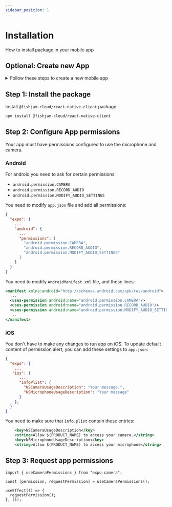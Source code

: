 ```yaml
---
sidebar_position: 1
---
```



# Installation

How to install package in your mobile app

## Optional: Create new App

<details>
  <summary>Follow these steps to create a new mobile app</summary>

If you don't have an existing project, you can create a new Expo app using a template

```bash
npx create-expo-app@latest my-video-app
```

As the next step, you have to generate native files with `expo prebuild` command:

```bash
npx expo prebuild
```

You can also follow more detailed [expo instructions](https://docs.expo.dev/get-started/introduction/).

</details>

## Step 1: Install the package

Install `@fishjam-cloud/react-native-client` package:

```bash npm2yarn
npm install @fishjam-cloud/react-native-client
```

## Step 2: Configure App permissions

Your app must have permissions configured to use the microphone and camera.

### Android

For android you need to ask for certain permissions:

- `android.permission.CAMERA`
- `android.permission.RECORD_AUDIO`
- `android.permission.MODIFY_AUDIO_SETTINGS`

<Tabs groupId="app-type">

  <TabItem value="expo" label="Expo">

You need to modify `app.json` file and add all permissions:

```json
{
  "expo": {
    ...
    "android": {
      ...
      "permissions": [
        "android.permission.CAMERA",
        "android.permission.RECORD_AUDIO",
        "android.permission.MODIFY_AUDIO_SETTINGS"
      ]
    }
  }
}
```

  </TabItem>
  <TabItem value="rn" label="Bare workflow">

You need to modify `AndroidManifest.xml` file, and these lines:

```xml
<manifest xmlns:android="http://schemas.android.com/apk/res/android">
  ...
  <uses-permission android:name="android.permission.CAMERA"/>
  <uses-permission android:name="android.permission.RECORD_AUDIO"/>
  <uses-permission android:name="android.permission.MODIFY_AUDIO_SETTING"/>
  ...
</manifest>
```

  </TabItem>
</Tabs>

### iOS

<Tabs groupId="app-type">

  <TabItem value="expo" label="Expo">

You don't have to make any changes to run app on iOS.
To update default content of permission alert, you can add these settings to `app.json`:

```json
{
  "expo": {
    ...
   "ios": {
      ...
      "infoPlist": {
        "NSCameraUsageDescription": "Your message.",
        "NSMicrophoneUsageDescription": "Your message"
      }
    },
  }
}
```

  </TabItem>
  <TabItem value="rn" label="Bare workflow">

You need to make sure that `info.plist` contain these entries:

```xml
    <key>NSCameraUsageDescription</key>
    <string>Allow $(PRODUCT_NAME) to access your camera.</string>
    <key>NSMicrophoneUsageDescription</key>
    <string>Allow $(PRODUCT_NAME) to access your microphone</string>

```

  </TabItem>
</Tabs>

## Step 3: Request app permissions

```tsx
import { useCameraPermissions } from "expo-camera";

const [permission, requestPermission] = useCameraPermissions();

useEffect(() => {
  requestPermission();
}, []);
```
